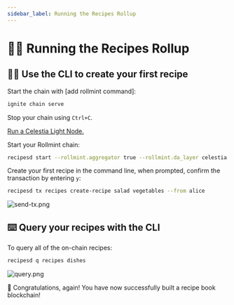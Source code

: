 ```yaml
---
sidebar_label: Running the Recipes Rollup
---
```


# 👩‍🍳 Running the Recipes Rollup

## 👩‍💻 Use the CLI to create your first recipe

Start the chain with [add rollmint command]:

```bash
ignite chain serve
```

Stop your chain using `Ctrl+C`.

[Run a Celestia Light Node.](../nodes/light-node#start-the-light-node)

Start your Rollmint chain:

```bash
recipesd start --rollmint.aggregator true --rollmint.da_layer celestia --rollmint.da_config='{"base_url":"http://localhost:26658","timeout":60000000000,"gas_limit":6000000}' --rollmint.namespace_id 000000000000FFFF --rollmint.da_start_height 100783
```

Create your first recipe in the command line, when prompted, confirm the transaction by entering `y`:

```bash
recipesd tx recipes create-recipe salad vegetables --from alice
```

![send-tx.png](/img/recipes/send-tx.png)

## ⌨️ Query your recipes with the CLI

To query all of the on-chain recipes:

```bash
recipesd q recipes dishes
```

![query.png](/img/recipes/query.png)

🎉 Congratulations, again! You have now successfully built a recipe book blockchain!
